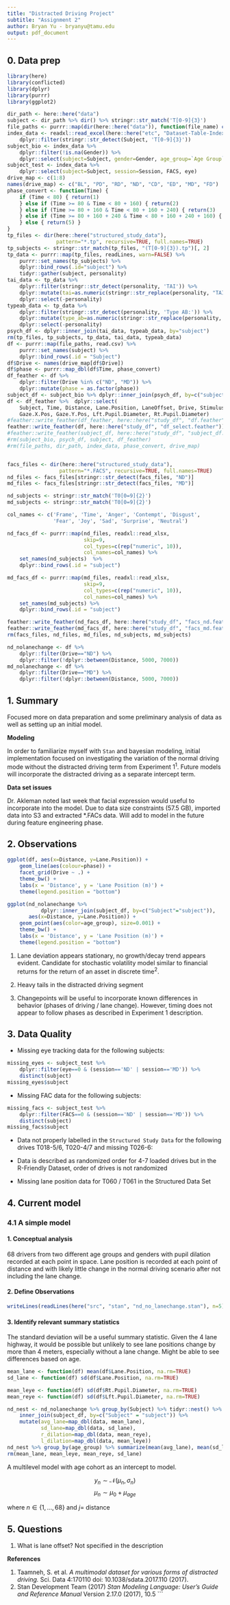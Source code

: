 ```yaml
---
title: "Distracted Driving Project"
subtitle: "Assignment 2"
author: Bryan Yu - bryanyu@tamu.edu
output: pdf_document
---
```


## 0. Data prep

```r

library(here)
library(conflicted)
library(dplyr)
library(purrr)
library(ggplot2)

```

```r

dir_path <- here::here("data")
subject <- dir_path %>% dir() %>% stringr::str_match('T[0-9]{3}')
file_paths <- purrr::map(dir(here::here("data")), function(file_name) c(here::here("data", file_name)))
index_data <- readxl::read_excel(here::here("etc", "Dataset-Table-Index.xlsx")) %>%
    dplyr::filter(stringr::str_detect(Subject, 'T[0-9]{3}'))
subject_bio <- index_data %>% 
    dplyr::filter(!is.na(Gender)) %>%
    dplyr::select(subject=Subject, gender=Gender, age_group=`Age Group`)
subject_test <- index_data %>%
    dplyr::select(subject=Subject, session=Session, FACS, eye)
drive_map <- c(1:8)
names(drive_map) <- c("BL", "PD", "RD", "ND", "CD", "ED", "MD", "FD")
phase_convert <- function(Time) {
    if (Time < 80) { return(1)
    } else if (Time >= 80 & Time < 80 + 160) { return(2)
    } else if (Time >= 80 + 160 & Time < 80 + 160 + 240) { return(3)
    } else if (Time >= 80 + 160 + 240 & Time < 80 + 160 + 240 + 160) { return(4)
    } else { return(5) }
}
tp_files <- dir(here::here("structured_study_data"),
                pattern="*.tp", recursive=TRUE, full.names=TRUE)
tp_subjects <- stringr::str_match(tp_files, "(T[0-9]{3}).tp")[, 2]
tp_data <- purrr::map(tp_files, readLines, warn=FALSE) %>%
    purrr::set_names(tp_subjects) %>%
    dplyr::bind_rows(.id="subject") %>%
    tidyr::gather(subject, personality)
tai_data <- tp_data %>% 
    dplyr::filter(stringr::str_detect(personality, 'TAI')) %>%
    dplyr::mutate(tai=as.numeric(stringr::str_replace(personality, "TAI:", ""))) %>%
    dplyr::select(-personality)
typeab_data <- tp_data %>% 
    dplyr::filter(stringr::str_detect(personality, 'Type AB:')) %>%
    dplyr::mutate(type_ab=as.numeric(stringr::str_replace(personality, "Type AB:", ""))) %>%
    dplyr::select(-personality)
psych_df <- dplyr::inner_join(tai_data, typeab_data, by="subject")
rm(tp_files, tp_subjects, tp_data, tai_data, typeab_data)    
df <- purrr::map(file_paths, read.csv) %>% 
    purrr::set_names(subject) %>% 
    dplyr::bind_rows(.id = "Subject")
df$Drive <- names(drive_map[df$Drive])
df$phase <- purrr::map_dbl(df$Time, phase_convert)
df_feather <- df %>% 
    dplyr::filter(Drive %in% c("ND", "MD")) %>%
    dplyr::mutate(phase = as.factor(phase))
subject_df <- subject_bio %>% dplyr::inner_join(psych_df, by=c("subject"= "subject"))
df <- df_feather %>%  dplyr::select(
    Subject, Time, Distance, Lane.Position, LaneOffset, Drive, Stimulus, 
    Gaze.X.Pos, Gaze.Y.Pos, Lft.Pupil.Diameter, Rt.Pupil.Diameter)
#feather::write_feather(df_feather, here::here("study_df", "df.feather"))
feather::write_feather(df, here::here("study_df", "df_select.feather"))
#feather::write_feather(subject_df, here::here("study_df", "subject_df.feather"))
#rm(subject_bio, psych_df, subject, df_feather)
#rm(file_paths, dir_path, index_data, phase_convert, drive_map)

```

```r

```


```r
facs_files <- dir(here::here("structured_study_data"),
                 pattern="*.FACS", recursive=TRUE, full.names=TRUE)
nd_files <- facs_files[stringr::str_detect(facs_files, "ND")]
md_files <- facs_files[stringr::str_detect(facs_files, "MD")]

nd_subjects <- stringr::str_match('T0[0=9]{2}')
md_subjects <- stringr::str_match('T0[0=9]{2}')

col_names <- c('Frame', 'Time', 'Anger', 'Contempt', 'Disgust',
               'Fear', 'Joy', 'Sad', 'Surprise', 'Neutral')

nd_facs_df <- purrr::map(nd_files, readxl::read_xlsx,
                         skip=9,
                         col_types=c(rep("numeric", 10)),
                         col_names=col_names) %>%
    set_names(nd_subjects)  %>%
    dplyr::bind_rows(.id = "subject")

md_facs_df <- purrr::map(md_files, readxl::read_xlsx,
                         skip=9,
                         col_types=c(rep("numeric", 10)),
                         col_names=col_names) %>%
    set_names(md_subjects) %>%
    dplyr::bind_rows(.id = "subject")

feather::write_feather(nd_facs_df, here::here("study_df", "facs_nd.feather"))
feather::write_feather(md_facs_df, here::here("study_df", "facs_md.feather"))
rm(facs_files, nd_files, md_files, nd_subjects, md_subjects)
```

```r
nd_nolanechange <- df %>% 
    dplyr::filter(Drive=="ND") %>% 
    dplyr::filter(!dplyr::between(Distance, 5000, 7000))
md_nolanechange <- df %>% 
    dplyr::filter(Drive=="MD") %>% 
    dplyr::filter(!dplyr::between(Distance, 5000, 7000))
```

## 1. Summary

Focused more on data preparation and some preliminary analysis of data as well as setting up an initial model.

**Modeling**

In order to familiarize myself with `Stan` and bayesian modeling, initial implementation focused on investigating the variation of the normal driving mode without the distracted driving term from Experiment 1$^1$. Future models will incorporate the distracted driving as a separate intercept term. 

**Data set issues**

Dr. Akleman noted last week that facial expression would useful to incorporate into the model. Due to data size constraints (57.5 GB), imported data into S3 and extracted \*.FACs data. Will add to model in the future during feature engineering phase.


## 2. Observations

```r
ggplot(df, aes(x=Distance, y=Lane.Position)) +
    geom_line(aes(colour=phase)) +
    facet_grid(Drive ~ .) +
    theme_bw() +
    labs(x = 'Distance', y = 'Lane Position (m)') +
    theme(legend.position = "bottom")

ggplot(nd_nolanechange %>% 
           dplyr::inner_join(subject_df, by=c("Subject"="subject")),
       aes(x=Distance, y=Lane.Position)) + 
    geom_point(aes(color=age_group), size=0.001) +
    theme_bw() +
    labs(x = 'Distance', y = 'Lane Position (m)') +
    theme(legend.position = "bottom")
```

1. Lane deviation appears stationary, no growth/decay trend appears evident. Candidate for stochastic volatility model similar to financial returns for the return of an asset in discrete time$^2$. 

2. Heavy tails in the distracted driving segment

3. Changepoints will be useful to incorporate known differences in behavior (phases of driving / lane change). However, timing does not appear to follow phases as described in Experiment 1 description.

## 3. Data Quality

* Missing eye tracking data for the following subjects:

```r
missing_eyes <- subject_test %>% 
    dplyr::filter(eye==0 & (session=='ND' | session=='MD')) %>% 
    distinct(subject)
missing_eyes$subject
```

* Missing FAC data for the following subjects:

```r
missing_facs <- subject_test %>% 
    dplyr::filter(FACS==0 & (session=='ND' | session=='MD')) %>% 
    distinct(subject)
missing_facs$subject
```

* Data not properly labelled in the `Structured Study Data` for the following drives T018-5/6, T020-4/7 and missing T026-6:

* Data is described as randomized order for 4-7 loaded drives but in the R-Friendly Dataset, order of drives is not randomized

* Missing lane position data for T060 / T061 in the Structured Data Set

## 4. Current model
### 4.1 A simple model
#### 1. Conceptual analysis

68 drivers from two different age groups and genders with pupil dilation recorded at each point in space. Lane position is recorded at each point of distance and with likely little change in the normal driving scenario after not including the lane change.

#### 2. Define Observations
```r
writeLines(readLines(here("src", "stan", "nd_no_lanechange.stan"), n=5))
```

#### 3. Identify relevant summary statistics 

The standard deviation will be a useful summary statistic. Given the 4 lane highway, it would be possible but unlikely to see lane positions change by more than 4 meters, especially without a lane change. Might be able to see differences based on age.

```r
mean_lane <- function(df) mean(df$Lane.Position, na.rm=TRUE)
sd_lane <- function(df) sd(df$Lane.Position, na.rm=TRUE)

mean_leye <- function(df) sd(df$Rt.Pupil.Diameter, na.rm=TRUE)
mean_reye <- function(df) sd(df$Lft.Pupil.Diameter, na.rm=TRUE)

nd_nest <- nd_nolanechange %>% group_by(Subject) %>% tidyr::nest() %>%
    inner_join(subject_df, by=c("Subject" = "subject")) %>%
    mutate(avg_lane=map_dbl(data, mean_lane), 
           sd_lane=map_dbl(data, sd_lane),
           r_dilation=map_dbl(data, mean_reye),
           l_dilation=map_dbl(data, mean_leye))
nd_nest %>% group_by(age_group) %>% summarize(mean(avg_lane), mean(sd_lane))
rm(mean_lane, mean_leye, mean_reye, sd_lane)
```

A multilevel model with age cohort as an intercept to model.

$$y_n \sim \mathcal{N}(\mu_n, \sigma_n)$$
$$\mu_n\sim \mu_0+ \mu_{age} $$

where $n \in \{ 1, \ldots, 68 \}$ and $j =$ distance

## 5. Questions

1. What is lane offset? Not specified in the description 

**References**

1. Taamneh, S. et al. *A multimodal dataset for various forms of distracted driving.* Sci. Data 4:170110 doi: 10.1038/sdata.2017.110 (2017). 
2. Stan Development Team (2017) *Stan Modeling Language: User's Guide and Reference Manual* Version 2.17.0 (2017), 10.5
```
